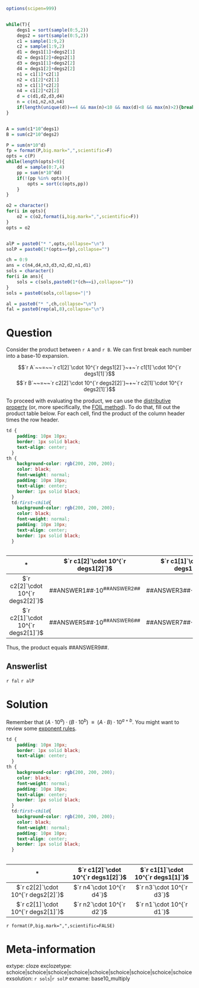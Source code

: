 ```r
options(scipen=999)


while(T){
    degs1 = sort(sample(0:5,2))
    degs2 = sort(sample(0:5,2))
    c1 = sample(1:9,2)
    c2 = sample(1:9,2)
    d1 = degs1[1]+degs2[1]
    d2 = degs1[2]+degs2[1]
    d3 = degs1[1]+degs2[2]
    d4 = degs1[2]+degs2[2]
    n1 = c1[1]*c2[1]
    n2 = c1[2]*c2[1]
    n3 = c1[1]*c2[2]
    n4 = c1[2]*c2[2]
    d = c(d1,d2,d3,d4)
    n = c(n1,n2,n3,n4)
    if(length(unique(d))==4 && max(n)<10 && max(d)<8 && max(n)>2){break}
}


A = sum(c1*10^degs1)
B = sum(c2*10^degs2)

P = sum(n*10^d)
fp = format(P,big.mark=",",scientific=F)
opts = c(P)
while(length(opts)<9){
    dd = sample(0:7,4)
    pp = sum(n*10^dd)
    if(!(pp %in% opts)){
        opts = sort(c(opts,pp))
    }
}

o2 = character()
for(i in opts){
    o2 = c(o2,format(i,big.mark=",",scientific=F))
}
opts = o2


alP = paste0("* ",opts,collapse="\n")
solP = paste0(1*(opts==fp),collapse="")

ch = 0:9
ans = c(n4,d4,n3,d3,n2,d2,n1,d1)
sols = character()
for(i in ans){
    sols = c(sols,paste0(1*(ch==i),collapse=""))
}
sols = paste0(sols,collapse="|")

al = paste0("* ",ch,collapse="\n")
fal = paste0(rep(al,8),collapse="\n")

```


Question
========

Consider the product between `r A` and `r B`. We can first break each number into a base-10 expansion.

$$`r A`~~=~~`r c1[2]`\cdot 10^{`r degs1[2]`}~+~`r c1[1]`\cdot 10^{`r degs1[1]`}$$
$$`r B`~~=~~`r c2[2]`\cdot 10^{`r degs2[2]`}~+~`r c2[1]`\cdot 10^{`r degs2[1]`}$$

To proceed with evaluating the product, we can use the [distributive property](https://en.wikipedia.org/wiki/Distributive_property) (or, more specifically, the [FOIL method](https://en.wikipedia.org/wiki/FOIL_method)). To do that, fill out the product table below. For each cell, find the product of the column header times the row header.

```css
td {
    padding: 10px 10px;
    border: 1px solid black;
    text-align: center;
  }
th {
    background-color: rgb(200, 200, 200);
    color: black;
    font-weight: normal;
    padding: 10px 10px;
    text-align: center;
    border: 1px solid black;
  }
  td:first-child{
    background-color: rgb(200, 200, 200);
    color: black;
    font-weight: normal;
    padding: 10px 10px;
    text-align: center;
    border: 1px solid black;
  }
  
```

|  \* | $`r c1[2]`\cdot 10^{`r degs1[2]`}$ | $`r c1[1]`\cdot 10^{`r degs1[1]`}$ |
|:---:|:---:|:---:|
|$`r c2[2]`\cdot 10^{`r degs2[2]`}$|##ANSWER1##$\cdot 10$<sup>##ANSWER2##</sup> |##ANSWER3##$\cdot 10$<sup>##ANSWER4##</sup> |
|$`r c2[1]`\cdot 10^{`r degs2[1]`}$|##ANSWER5##$\cdot 10$<sup>##ANSWER6##</sup> | ##ANSWER7##$\cdot 10$<sup>##ANSWER8##</sup> |

Thus, the product equals ##ANSWER9##.

Answerlist
--------

`r fal`
`r alP`



Solution
========

Remember that $(A\cdot10^a)\cdot(B\cdot 10^b) ~~\equiv~~ (A\cdot B)\cdot10^{a+b}$. You might want to review some [exponent rules](https://en.wikipedia.org/wiki/Exponentiation#Identities_and_properties).

```css
td {
    padding: 10px 10px;
    border: 1px solid black;
    text-align: center;
  }
th {
    background-color: rgb(200, 200, 200);
    color: black;
    font-weight: normal;
    padding: 10px 10px;
    text-align: center;
    border: 1px solid black;
  }
  td:first-child{
    background-color: rgb(200, 200, 200);
    color: black;
    font-weight: normal;
    padding: 10px 10px;
    text-align: center;
    border: 1px solid black;
  }
  
```

|  \* | $`r c1[2]`\cdot 10^{`r degs1[2]`}$ | $`r c1[1]`\cdot 10^{`r degs1[1]`}$ |
|:---:|:---:|:---:|
|$`r c2[2]`\cdot 10^{`r degs2[2]`}$| $`r n4`\cdot 10^{`r d4`}$ | $`r n3`\cdot 10^{`r d3`}$ |
|$`r c2[1]`\cdot 10^{`r degs2[1]`}$| $`r n2`\cdot 10^{`r d2`}$ | $`r n1`\cdot 10^{`r d1`}$ |


`r format(P,big.mark=",",scientific=FALSE)`

Meta-information
============
extype: cloze
exclozetype: schoice|schoice|schoice|schoice|schoice|schoice|schoice|schoice|schoice
exsolution: `r sols`|`r solP`
exname: base10_multiply